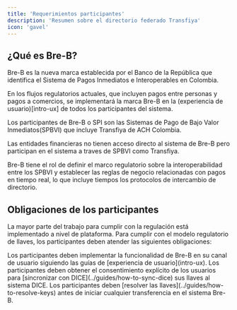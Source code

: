 ```yaml
---
title: 'Requerimientos participantes'
description: 'Resumen sobre el directorio federado Transfiya'
icon: 'gavel'
---
```


## ¿Qué es Bre-B?

Bre-B es la nueva marca establecida por el Banco de la República que identifica el Sistema de Pagos Inmediatos e Interoperables en Colombia.

En los flujos regulatorios actuales, que incluyen pagos entre personas y pagos a comercios, se implementará la marca Bre-B en la (experiencia de usuario)[intro-ux] de todos los participantes del sistema.

Los participantes de Bre-B o SPI son las Sistemas de Pago de Bajo Valor Inmediatos(SPBVI) que incluye Transfiya de ACH Colombia.

<Note>
  Las entidades financieras no tienen acceso directo al sistema de Bre-B pero participan en el sistema a traves de SPBVI como Transfiya.
</Note>

Bre-B tiene el rol de definir el marco regulatorio sobre la interoperabilidad entre los SPBVI y establecer las reglas de negocio relacionadas con pagos en tiempo real, lo que incluye tiempos los protocolos de intercambio de directorio.

## Obligaciones de los participantes

La mayor parte del trabajo para cumplir con la regulación está implementado a nivel de plataforma. Para cumplir con el modelo regulatorio de llaves, los participantes deben atender las siguientes obligaciones:

<Steps>
    <Step title="Zona Bre-B" icon="tablet-screen-button">
      Los participantes deben implementar la funcionalidad de Bre-B en su canal de usuario siguiendo las guías de [experiencia de usuario](intro-ux).
    </Step>
    <Step title="Consentimiento de usuario" icon="check-double">
      Los participantes deben obtener el consentimiento explícito de los usuarios para [sincronizar con DICE](../guides/how-to-sync-dice) sus llaves al sistema DICE.
    </Step>
    <Step title="Resolución de llaves" icon="magnifying-glass">
      Los participantes deben [resolver las llaves](../guides/how-to-resolve-keys) antes de iniciar cualquier transferencia en el sistema Bre-B.
    </Step>
</Steps>
